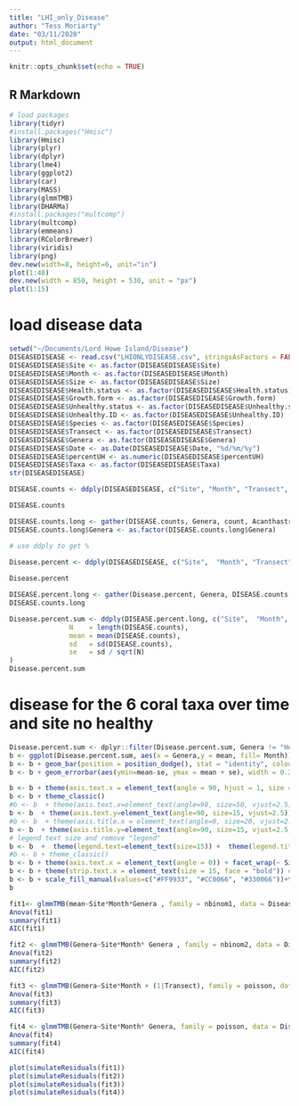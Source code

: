 ```yaml
---
title: "LHI_only_Disease"
author: "Tess Moriarty"
date: "03/11/2020"
output: html_document
---
```


```r
knitr::opts_chunk$set(echo = TRUE)
```

## R Markdown

```R
# load packages
library(tidyr)
#install.packages("Hmisc")
library(Hmisc)
library(plyr)
library(dplyr)
library(lme4)
library(ggplot2)
library(car)
library(MASS)
library(glmmTMB)
library(DHARMa)
#install.packages("multcomp")
library(multcomp)
library(emmeans)
library(RColorBrewer)
library(viridis)
library(png)
dev.new(width=8, height=6, unit="in")
plot(1:40)
dev.new(width = 850, height = 530, unit = "px")
plot(1:15)
```

# load disease data

```r
setwd("~/Documents/Lord Howe Island/Disease")
DISEASEDISEASE <- read.csv("LHIONLYDISEASE.csv", stringsAsFactors = FALSE, header = T, fill = TRUE)
DISEASEDISEASE$Site <- as.factor(DISEASEDISEASE$Site)
DISEASEDISEASE$Month <- as.factor(DISEASEDISEASE$Month)
DISEASEDISEASE$Size <- as.factor(DISEASEDISEASE$Size)
DISEASEDISEASE$Health.status <- as.factor(DISEASEDISEASE$Health.status)
DISEASEDISEASE$Growth.form <- as.factor(DISEASEDISEASE$Growth.form)
DISEASEDISEASE$Unhealthy.status <- as.factor(DISEASEDISEASE$Unhealthy.status)
DISEASEDISEASE$Unhealthy.ID <- as.factor(DISEASEDISEASE$Unhealthy.ID)
DISEASEDISEASE$Species <- as.factor(DISEASEDISEASE$Species)
DISEASEDISEASE$Transect <- as.factor(DISEASEDISEASE$Transect)
DISEASEDISEASE$Genera <- as.factor(DISEASEDISEASE$Genera)
DISEASEDISEASE$Date <- as.Date(DISEASEDISEASE$Date, "%d/%m/%y")
DISEASEDISEASE$percentUH <- as.numeric(DISEASEDISEASE$percentUH)
DISEASEDISEASE$Taxa <- as.factor(DISEASEDISEASE$Taxa)
str(DISEASEDISEASE)
```

```R
DISEASE.counts <- ddply(DISEASEDISEASE, c("Site", "Month", "Transect", "Unhealthy.status"), summarise, Acanthastrea =sum(Genera == "Acanthastrea"), Acropora = sum(Genera == "Acropora"), Astrea = sum(Genera == "Astrea"), Cythastrea = sum(Genera == "Cythastrea"), Echinopora = sum(Genera == "Echinopora "), Favia = sum(Genera == "Favia"), Favites = sum(Genera == "Favites"), Goniopora = sum(Genera == "Goniopora"), Homophyllia = sum(Genera == "Homophyllia"), Isopora = sum(Genera == "Isopora"), Montipora = sum(Genera == "Montipora"), Paragoniastrea = sum(Genera == "Paragoniastrea"), Pavona = sum(Genera == "Pavona"), Platygyra = sum(Genera == "Platygyra"), Pocillopora = sum(Genera == "Pocillopora"), Porites = sum(Genera == "Porites"), Seriatopora = sum(Genera == "Seriatopora"), Stylophora = sum(Genera == "Stylophora"), Turbinaria = sum(Genera == "Turbinaria"), Mussidae = sum(Genera == "Mussidae"), Montastrea = sum(Genera == "Montastrea"))

DISEASE.counts

DISEASE.counts.long <- gather(DISEASE.counts, Genera, count, Acanthastrea:Montastrea)
DISEASE.counts.long$Genera <- as.factor(DISEASE.counts.long$Genera)

# use ddply to get %

Disease.percent <- ddply(DISEASEDISEASE, c("Site",  "Month", "Transect", "Unhealthy.status"), summarise, Acanthastrea =sum(Genera == "Acanthastrea")/ length(Genera)*100, Acropora = sum(Genera == "Acropora")/ length(Genera)*100, Astrea = sum(Genera == "Astrea")/ length(Genera)*100, Cythastrea = sum(Genera == "Cythastrea")/ length(Genera)*100, Echinopora = sum(Genera == "Echinopora ")/ length(Genera)*100, Favia = sum(Genera == "Favia")/ length(Genera)*100, Favites = sum(Genera == "Favites")/ length(Genera)*100, Goniopora = sum(Genera == "Goniopora")/ length(Genera)*100, Homophyllia = sum(Genera == "Homophyllia")/ length(Genera)*100, Isopora = sum(Genera == "Isopora")/ length(Genera)*100, Montipora = sum(Genera == "Montipora")/ length(Genera)*100, Paragoniastrea = sum(Genera == "Paragoniastrea")/ length(Genera)*100, Pavona = sum(Genera == "Pavona")/ length(Genera)*100, Platygyra = sum(Genera == "Platygyra")/ length(Genera)*100, Pocillopora = sum(Genera == "Pocillopora")/ length(Genera)*100, Porites = sum(Genera == "Porites")/ length(Genera)*100, Seriatopora = sum(Genera == "Seriatopora")/ length(Genera)*100, Stylophora = sum(Genera == "Stylophora")/ length(Genera)*100, Turbinaria = sum(Genera == "Turbinaria")/ length(Genera)*100, Mussidae = sum(Genera == "Mussidae"), Montastrea = sum(Genera == "Montastrea")/ length(Genera)*100)
 
Disease.percent

DISEASE.percent.long <- gather(Disease.percent, Genera, DISEASE.counts,  Acanthastrea:Montastrea)
DISEASE.counts.long

Disease.percent.sum <- ddply(DISEASE.percent.long, c("Site",  "Month", "Genera"), summarise,
               N    = length(DISEASE.counts),
               mean = mean(DISEASE.counts),
               sd   = sd(DISEASE.counts),
               se   = sd / sqrt(N)
)
Disease.percent.sum
```

# disease for the 6 coral taxa over time and site no healthy
```r
Disease.percent.sum <- dplyr::filter(Disease.percent.sum, Genera != "Healthy")
b <- ggplot(Disease.percent.sum, aes(x = Genera,y = mean, fill= Month))
b <- b + geom_bar(position = position_dodge(), stat = "identity", colour = "black")
b <- b + geom_errorbar(aes(ymin=mean-se, ymax = mean + se), width = 0.2, position = position_dodge(0.9))

b <- b + theme(axis.text.x = element_text(angle = 90, hjust = 1, size = 20))+ ylab("Mean prevalence (%)") 
b <- b + theme_classic()
#b <- b  + theme(axis.text.x=element_text(angle=90, size=50, vjust=2.5))
b <- b  + theme(axis.text.y=element_text(angle=90, size=15, vjust=2.5))
#b <- b  + theme(axis.title.x = element_text(angle=0, size=20, vjust=2.5, face = "bold"))
b <- b  + theme(axis.title.y=element_text(angle=90, size=15, vjust=2.5, face = "bold"))
# legend text size and remove "legend"
b <- b  +  theme(legend.text=element_text(size=15)) +  theme(legend.title=element_blank())
#b <- b + theme_classic()
b <- b + theme(axis.text.x = element_text(angle = 0)) + facet_wrap(~ Site)
b <- b + theme(strip.text.x = element_text(size = 15, face = "bold")) # text size of facet label titles
b <- b + scale_fill_manual(values=c("#FF9933", "#CC0066", "#330066"))+theme(legend.position = "none") 
b
```


```R
fit1<- glmmTMB(mean~Site*Month*Genera , family = nbinom1, data = Disease.percent.sum)
Anova(fit1)
summary(fit1)
AIC(fit1)

fit2 <- glmmTMB(Genera~Site*Month* Genera , family = nbinom2, data = Disease.percent)
Anova(fit2)
summary(fit2)
AIC(fit2)

fit3 <- glmmTMB(Genera~Site*Month + (1|Transect), family = poisson, data = Disease.percent)
Anova(fit3)
summary(fit3)
AIC(fit3)

fit4 <- glmmTMB(Genera~Site*Month* Genera, family = poisson, data = Disease.percent)
Anova(fit4)
summary(fit4)
AIC(fit4)

plot(simulateResiduals(fit1))
plot(simulateResiduals(fit2))
plot(simulateResiduals(fit3))
plot(simulateResiduals(fit4))

```